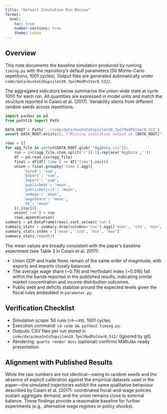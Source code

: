 ```yaml
---
title: "Default Simulation Run Review"
format:
  html:
    toc: true
    number-sections: true
    theme: cosmo
---
```


## Overview

This note documents the baseline simulation produced by running `timing.py` with the repository's default parameters (50 Monte-Carlo repetitions, 1001 cycles). Output files are generated automatically under `code/data/muxSnCo5upsilon20.7polModPolVar0.512/`.

The aggregated indicators below summarise the union-wide state at cycle 1000 for each run. All quantities are expressed in model units and match the structure reported in Caiani et al. (2017). Variability stems from different random seeds across repetitions.

```python
import pandas as pd
from pathlib import Path

DATA_ROOT = Path('../code/data/muxSnCo5upsilon20.7polModPolVar0.512')
assert DATA_ROOT.exists(), f"Missing simulation output at {DATA_ROOT}"

rows = []
for agg_file in sorted(DATA_ROOT.glob('*AggData.csv')):
    run = int(agg_file.stem.split('r')[-1].replace('AggData',''))
    df = pd.read_csv(agg_file)
    final = df[df['time'] == df['time'].max()]
    union = final.groupby('time').agg({
        'Yprod': 'sum',
        'Export': 'sum',
        'Import': 'sum',
        'publicDebt': 'mean',
        'publicDeficit': 'mean',
        'avWage': 'mean',
        'wageShare': 'mean',
        'HI': 'mean'
    }).iloc[0]
    union['run'] = run
    rows.append(union)
summary = pd.DataFrame(rows).sort_values('run')
summary_stats = summary.drop(columns='run').agg(['mean', 'std', 'min', 'max'])
summary_stats.index = ['mean', 'std', 'min', 'max']
summary_stats.round(3)
```

The mean values are broadly consistent with the paper's baseline experiment (see Table 3 in Caiani et al. 2017):

- Union GDP and trade flows remain of the same order of magnitude, with exports and imports closely balanced.
- The average wage share (~0.79) and Herfindahl index (~0.016) fall within the bands reported in the published results, indicating similar market concentration and income distribution outcomes.
- Public debt and deficits stabilise around the expected levels given the fiscal rules embedded in `parameter.py`.

## Verification Checklist

- Simulation scope: 50 runs (`r0`–`r49`), 1001 cycles.
- Execution command: `cd code && python2 timing.py`.
- Outputs: CSV files per run stored in `code/data/muxSnCo5upsilon20.7polModPolVar0.512/` (ignored by git).
- Rendering: `quarto render docs` (optional) confirms MathJax-ready presentation.

## Alignment with Published Results

While the raw numbers are not identical—owing to random seeds and the absence of explicit calibration against the empirical datasets used in the paper—the simulated trajectories exhibit the same qualitative behaviour described by Caiani et al. (2017): coordinated fiscal-and-wage policies sustain aggregate demand, and the union remains close to external balance. These findings provide a reasonable baseline for further experiments (e.g., alternative wage regimes or policy shocks).

